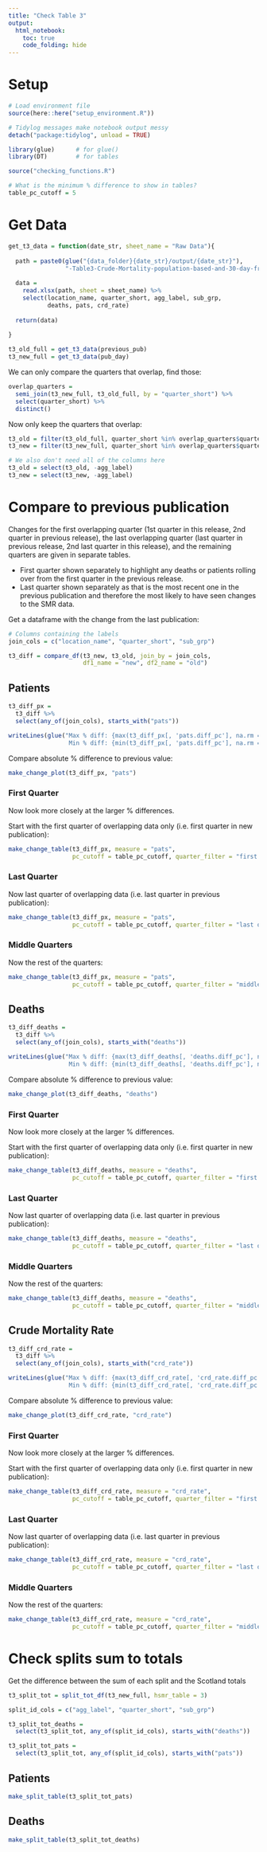 ```yaml
---
title: "Check Table 3"
output: 
  html_notebook:
    toc: true
    code_folding: hide
---
```


<style type="text/css">
.main-container {
  max-width: 72em;
  margin-left: auto;
  margin-right: auto;
}
</style>

# Setup

```r

# Load environment file
source(here::here("setup_environment.R"))

# Tidylog messages make notebook output messy
detach("package:tidylog", unload = TRUE)

library(glue)      # for glue()
library(DT)        # for tables

source("checking_functions.R")

# What is the minimum % difference to show in tables?
table_pc_cutoff = 5

```

# Get Data

```r

get_t3_data = function(date_str, sheet_name = "Raw Data"){
  
  path = paste0(glue("{data_folder}{date_str}/output/{date_str}"),
                "-Table3-Crude-Mortality-population-based-and-30-day-from-discharge.xlsx")
  
  data = 
    read.xlsx(path, sheet = sheet_name) %>%
    select(location_name, quarter_short, agg_label, sub_grp, 
           deaths, pats, crd_rate)
  
  return(data)
  
}

t3_old_full = get_t3_data(previous_pub)
t3_new_full = get_t3_data(pub_day)

```

We can only compare the quarters that overlap, find those:

```r

overlap_quarters = 
  semi_join(t3_new_full, t3_old_full, by = "quarter_short") %>%
  select(quarter_short) %>%
  distinct()

```

Now only keep the quarters that overlap:

```r

t3_old = filter(t3_old_full, quarter_short %in% overlap_quarters$quarter_short)
t3_new = filter(t3_new_full, quarter_short %in% overlap_quarters$quarter_short)

# We also don't need all of the columns here
t3_old = select(t3_old, -agg_label)
t3_new = select(t3_new, -agg_label)

```

# Compare to previous publication

Changes for the first overlapping quarter (1st quarter in this release, 2nd quarter in previous release), the last overlapping quarter (last quarter in previous release, 2nd last quarter in this release), and the remaining quarters are given in separate tables. 

* First quarter shown separately to highlight any deaths or patients rolling over from the first quarter in the previous release.
* Last quarter shown separately as that is the most recent one in the previous publication and therefore the most likely to have seen changes to the SMR data.

Get a dataframe with the change from the last publication:

```r

# Columns containing the labels
join_cols = c("location_name", "quarter_short", "sub_grp")

t3_diff = compare_df(t3_new, t3_old, join_by = join_cols, 
                     df1_name = "new", df2_name = "old")

```


## Patients

```r

t3_diff_px = 
  t3_diff %>%
  select(any_of(join_cols), starts_with("pats"))

writeLines(glue("Max % diff: {max(t3_diff_px[, 'pats.diff_pc'], na.rm = T)}
                 Min % diff: {min(t3_diff_px[, 'pats.diff_pc'], na.rm = T)}"))

```

Compare absolute % difference to previous value:
```r
make_change_plot(t3_diff_px, "pats")
```

### First Quarter

Now look more closely at the larger % differences.

Start with the first quarter of overlapping data only (i.e. first quarter in new publication):

```r
make_change_table(t3_diff_px, measure = "pats",  
                  pc_cutoff = table_pc_cutoff, quarter_filter = "first only")

```

### Last Quarter

Now last quarter of overlapping data (i.e. last quarter in previous publication):
```r
make_change_table(t3_diff_px, measure = "pats", 
                  pc_cutoff = table_pc_cutoff, quarter_filter = "last only")

```

### Middle Quarters

Now the rest of the quarters:
```r
make_change_table(t3_diff_px, measure = "pats", 
                  pc_cutoff = table_pc_cutoff, quarter_filter = "middle only")

```

## Deaths

```r

t3_diff_deaths = 
  t3_diff %>%
  select(any_of(join_cols), starts_with("deaths"))

writeLines(glue("Max % diff: {max(t3_diff_deaths[, 'deaths.diff_pc'], na.rm = T)}
                 Min % diff: {min(t3_diff_deaths[, 'deaths.diff_pc'], na.rm = T)}"))

```

Compare absolute % difference to previous value:
```r
make_change_plot(t3_diff_deaths, "deaths")
```

### First Quarter

Now look more closely at the larger % differences.

Start with the first quarter of overlapping data only (i.e. first quarter in new publication):

```r
make_change_table(t3_diff_deaths, measure = "deaths", 
                  pc_cutoff = table_pc_cutoff, quarter_filter = "first only")

```

### Last Quarter

Now last quarter of overlapping data (i.e. last quarter in previous publication):
```r
make_change_table(t3_diff_deaths, measure = "deaths", 
                  pc_cutoff = table_pc_cutoff, quarter_filter = "last only")

```

### Middle Quarters

Now the rest of the quarters:
```r
make_change_table(t3_diff_deaths, measure = "deaths",  
                  pc_cutoff = table_pc_cutoff, quarter_filter = "middle only")

```

## Crude Mortality Rate

```r

t3_diff_crd_rate = 
  t3_diff %>%
  select(any_of(join_cols), starts_with("crd_rate"))

writeLines(glue("Max % diff: {max(t3_diff_crd_rate[, 'crd_rate.diff_pc'], na.rm = T)}
                 Min % diff: {min(t3_diff_crd_rate[, 'crd_rate.diff_pc'], na.rm = T)}"))

```

Compare absolute % difference to previous value:
```r
make_change_plot(t3_diff_crd_rate, "crd_rate")
```

### First Quarter

Now look more closely at the larger % differences.

Start with the first quarter of overlapping data only (i.e. first quarter in new publication):

```r
make_change_table(t3_diff_crd_rate, measure = "crd_rate", 
                  pc_cutoff = table_pc_cutoff, quarter_filter = "first only")

```

### Last Quarter

Now last quarter of overlapping data (i.e. last quarter in previous publication):
```r
make_change_table(t3_diff_crd_rate, measure = "crd_rate",
                  pc_cutoff = table_pc_cutoff, quarter_filter = "last only")

```

### Middle Quarters

Now the rest of the quarters:
```r
make_change_table(t3_diff_crd_rate, measure = "crd_rate",
                  pc_cutoff = table_pc_cutoff, quarter_filter = "middle only")

```

# Check splits sum to totals

Get the difference between the sum of each split and the Scotland totals
```r

t3_split_tot = split_tot_df(t3_new_full, hsmr_table = 3)

split_id_cols = c("agg_label", "quarter_short", "sub_grp")

t3_split_tot_deaths = 
  select(t3_split_tot, any_of(split_id_cols), starts_with("deaths"))

t3_split_tot_pats = 
  select(t3_split_tot, any_of(split_id_cols), starts_with("pats"))


```

## Patients

```r
make_split_table(t3_split_tot_pats)
```


## Deaths

```r
make_split_table(t3_split_tot_deaths)
```
